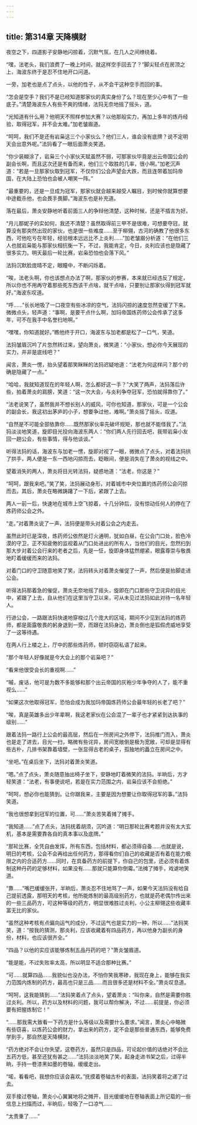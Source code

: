 ```yaml
---
---
---
```

title: 第314章 天降横财
---



夜空之下，四道影子安静地闪掠着，沉默气氛，在几人之间缭绕着。

“嘿，法老头，我们浪费了一晚上时间，就这样空手回去了？”脚尖轻点在房顶之上，海波东终于是忍不住地开口问道。

一旁，加老也是点了点头，以他的性子，从不会干这种空手而回的事。

“怎会是空手？我们不是已经知道那家伙的真实身份了么？现在至少心中有了一些底子。”清楚海波东人有些不爽的情绪，法犸无奈地摇了摇头，道。

“光知道有什么用？他明天不照样参加大赛？以他那般实力，再加上多年的炼丹经验，取得冠军，并不会太难。”加老皱眉道。

“呵呵，我们不是还有岩枭这三个小家伙么？他们三人，谁会没有底牌？说不定明天会出意外呢。”法犸看了一眼后面萧炎笑道。

“你少装糊涂了，岩枭三个小家伙天赋虽然不弱，可那家伙毕竟是出云帝国公会的副会长啊，而且这次还是有备而来，他们三个取胜的几率，很小啊。”加老沉声道：“若是一旦那家伙取到冠军，不仅你们公会声望会大跌，而且连带着加玛帝国，在大陆上恐怕也会被人嘲笑一阵。”

“最重要的，还是一旦成为冠军，那家伙就会越来越受人瞩目，到时候你就算想要中途截杀他，也会畏手畏脚。”海波东也是补充道。

落在最后，萧炎安静地听着前面三人的争辩他清楚，这种时候，还是不插言为好。

“月儿那妮子的实如何，我还不清楚？虽然取得前三甲不是很难，可想要夺冠，就算没有那突然出现的家伙，也是很一些难度……至于柳翎，古河的确教了他很多东西，可他吃亏在年轻，经验根本远远比不上炎利……”加老皱眉分析道：“在他们三人也就岩枭能与那家伙相抗衡一下，不过，我能肯定，今日，炎利应该也是隐藏了很多实力。明天最后一轮比赛，岩枭恐怕也会落下风。”

法犸沉默脸庞晴不定，眼瞳中，不断闪烁着。

“唉，法老头啊，你也该想点办法了啊，那家伙的参赛，本来就已经违反了规定，所以你也不用再守着那些死东西该干点啥，就干点啥，只要别让那家伙得到冠军就好。”海波东叹道。

“呼……”长长地吸了一口夜空有些冰凉的空气，法犸闪掠的速度忽然变缓了下来。微微点头，轻声道：“事啊，是要干点什么啊，加玛帝国炼药师公会传承了这多年，可不在我手中名誉扫地啊。”

“嘿嘿，你知道就好。”瞧他终于开口，海波东与加老都是松了一口气，笑道。

法犸皱眉沉吟了片忽然转过来，望向萧炎，微笑道：“小家伙，想必你今天展现的实力，并非是底线吧？”

闻言，萧炎一愣，抬头望着那笑眯眯的法犸迟疑地道：“法老为何这样问？那个的确是隐藏了一点。”

“哈哈，我就知道现在的年轻人啊，怎么都好这一手？”大笑了两声，法犸落后许些，拍着萧炎的肩膀，笑道：“这一次大会，与炎利争夺冠军，恐怕就得靠你了。”

“法老说笑了，虽然我并不想长别人的威风，可你也知道，那家伙，可是一个公会的副会长，我这初出茅庐的小子，想要争过他，难啊。”萧炎摇了摇头，叹道。

“自然是不可能全部依靠你……既然那家伙率先破坏规矩，那也就不能怪我了。”法犸淡淡地笑道，旋即目光投向海波东两人：“你们两人先行回去吧，我带岩枭小友回一趟公会，有些事情，得与他谈谈。”

听得法犸的话，海波东与加老一愣，旋即对视了一眼，微微点了点头，对着法犸拱了拱手，两人便是一东一西地闪掠而去，眨眼间，便是消失在了萧炎的视线之中。

望着消失的两人，萧炎将目光转法犸，疑惑地道：“法老，你这是？”

“呵呵，跟我来吧。”笑了笑，法犸展动身形，对着城市中央位置的炼药师公会闪掠而去。其后，萧炎在略微踌躇了一下后，紧跟了上去。

两人一前一后，快速地在城市上空飞掠着，十几分钟后，没有惊动任何人的停在了炼药师公会之外。

“走。”对着萧炎说了一声，法犸便是带头对着公会之内走去。

虽然此时已是深夜，炼药师公依然是灯火通明，犹如白昼，在公会门口处，脸色冷漠的守卫，正不知疲倦的监视着从门口处进出的所有人，当他们的目光，忽然扫到那大步对着公会行来的老者之后，先是一怔，旋即身体猛然绷紧，眼露尊崇与敬畏地盯着缓缓而来的法犸。

对着门口的守卫随意地笑了笑，法犸转头对着萧炎催促了一声，然后便是抬脚走进公会。

听得法犸那着急的催促，萧炎无奈地摇了摇头，旋即在门口那些守卫诧异的目光中，紧跟了上去，自从他们在这里当守卫以来，可从未见过法犸如此对待一名年轻人。

行进公会，一路跟法犸快速地穿梭过几个庞大的区域，期间不少见到法犸的炼药师，都是面露敬畏的躬身退到一旁，而跟在法犸身边，萧炎倒也是狐假虎威地享受了一这等待遇。

在两人行上楼之上，厅中的那些炼药师，顿时窃窃私语了起来。

“那个年轻人好像就是今大会上的那个岩枭吧？”

“看来他很受会长的重视啊……”

“嘁，废话，他可是为数不多能够和那个出云帝国的灰袍少年争夺的人了，能不重视么……”

“如果这次他取得冠军，恐怕会成为我加玛帝国炼药师公会最年轻的长老了吧？”

“唉，真是英雄多出少年辈啊，我这老家伙在公会混了一辈子也才紧紧到达执事的级别……”

跟着法犸一路行上公会的最高层，然后在一所房间之外停下，法犸推门而入，萧炎也是走了进去，目光一扫，略微有些诧异，房间宽敞倒是极为宽敞，可却是显得有些古朴，几排书架靠着墙壁，一张显得古老的桌子，孤独地的矗立在房间之中。

“坐吧。”在桌后坐下，法犸对着萧炎笑道。

“嗯。”点了点头，萧炎随意抽出椅子坐下，安静地盯着微笑的法犸。半晌后，方才轻笑道：“法老，有事便说吧，若是在实力范围之内，岩枭应该不会拒绝。”

“呵呵，想必你也能猜到。让你跟我来，主要是因为想要让你取得冠军的事。”法犸笑道。

“我也很想拿到冠军的位置，可……”萧炎苦笑着摊了摊手。

“我知道……”点了点头，法犸抚着胡须，沉吟道：“明日那轮比赛考题并没有太大玄机，基本是需要靠各自的真本事以及底牌。”

“那轮比赛，全凭自由发挥，所有东西，包括材料，都必须得自备……也就是说，明日的考核，公会不会再给出任何药方，那得看你们自己的收藏是否有着在能力极限之内的合适药方……同时，在具备药方的前提下，你自己的包里，还必须有着炼制这种丹药的足够材料，如果没有……那就只能算你倒霉。”法摊了摊手，戏谑地笑道。

“靠……”嘴巴缓缓张开，半晌后，萧炎忍不住地骂了一声，如果今天法犸没有给自己提前透露，那明天的考核，他所能炼制的最高级别药方，也就是药老偶尔传出来的一些三品药方，可这种等级的药方，明显很难胜过炎利，小公主柳翎这些收藏丰富无比的家伙。

“虽然这种考核有点偏向运气的成分，不过运气也是实力的一种，所以……”法犸笑笑，道：“按我的猜测，那炎利，应该收藏着有四品药方，再以他身为副长的身份，材料，也应该很齐全。”

“四品？以他的实应该能够炼制五品丹药的吧？”萧炎皱眉道。

“能是能，不过失败率太高，所以明显不适合那种比赛。”

“可……就算四品……我貌似也没办法，不怕你笑我寒碜，我现在身上，能够在我实力范围内炼制的药方，最高也只是三品……而且很多还是材料不全。”萧炎叹息道。

“呵呵，这我能猜到……”法犸笑着点了点头，望着萧炎：“叫你来，自然是需要你胜过炎利。所以，药方以及材料的问题，我可以帮你解决，不过……前提是，你必须要有把握炼制它！”

“……那我需大致看一下药方是什么等级以及需要什么要求。”闻言，萧炎心中略微有些窃喜，以炼药公会的财力，拿出来的药方，定不会是那些普通东西，能够免费学到手，那自然是天降横财。

“药方绝对不会让你失望，这卷药方，虽然只是四品，可论起价值的话绝对不会比五药方低，甚至还犹有甚之……”法犸淡淡地笑了笑，起身走进书架之后，过得半晌，手持一卷漆黑如墨的卷轴，缓缓走出。

“喏，看看吧，我想你应该会喜欢。”抚摸着卷轴古朴的表面，法犸笑着将之递了过去。

双手接过卷轴，萧炎小心翼翼地将之摊开，目光缓缓地在卷轴表面上所记载的一些信息上扫描而过，半晌后，轻吸了一口凉气……

“太贵重了……”